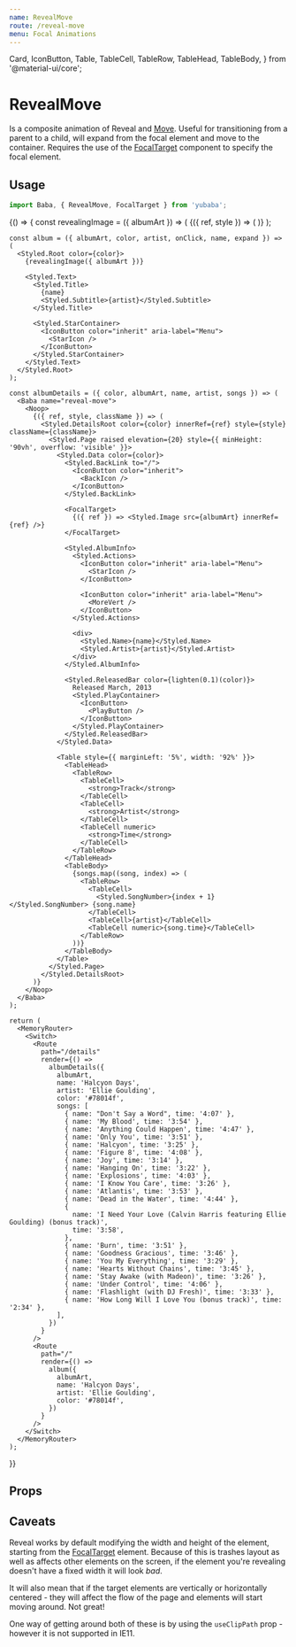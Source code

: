 ```yaml
---
name: RevealMove
route: /reveal-move
menu: Focal Animations
---
```


  Card,
  IconButton,
  Table,
  TableCell,
  TableRow,
  TableHead,
  TableBody,
} from '@material-ui/core';

# RevealMove

Is a composite animation of Reveal and [Move](/move).
Useful for transitioning from a parent to a child,
will expand from the focal element and move to the container.
Requires the use of the [FocalTarget](/focal-target) component to specify the focal element.

## Usage

```js
import Baba, { RevealMove, FocalTarget } from 'yubaba';
```

<Playground>
  {() => {
    const revealingImage = ({ albumArt }) => (
      <Baba name="reveal-move">
        <RevealMove useClipPath>
          {({ ref, style }) => (
            <Link to="/details">
              <Styled.BackgroundImage src={albumArt} style={style} innerRef={ref} />
            </Link>
          )}
        </RevealMove>
      </Baba>
    );

    const album = ({ albumArt, color, artist, onClick, name, expand }) => (
      <Styled.Root color={color}>
        {revealingImage({ albumArt })}

        <Styled.Text>
          <Styled.Title>
            {name}
            <Styled.Subtitle>{artist}</Styled.Subtitle>
          </Styled.Title>

          <Styled.StarContainer>
            <IconButton color="inherit" aria-label="Menu">
              <StarIcon />
            </IconButton>
          </Styled.StarContainer>
        </Styled.Text>
      </Styled.Root>
    );

    const albumDetails = ({ color, albumArt, name, artist, songs }) => (
      <Baba name="reveal-move">
        <Noop>
          {({ ref, style, className }) => (
            <Styled.DetailsRoot color={color} innerRef={ref} style={style} className={className}>
              <Styled.Page raised elevation={20} style={{ minHeight: '90vh', overflow: 'visible' }}>
                <Styled.Data color={color}>
                  <Styled.BackLink to="/">
                    <IconButton color="inherit">
                      <BackIcon />
                    </IconButton>
                  </Styled.BackLink>

                  <FocalTarget>
                    {({ ref }) => <Styled.Image src={albumArt} innerRef={ref} />}
                  </FocalTarget>

                  <Styled.AlbumInfo>
                    <Styled.Actions>
                      <IconButton color="inherit" aria-label="Menu">
                        <StarIcon />
                      </IconButton>

                      <IconButton color="inherit" aria-label="Menu">
                        <MoreVert />
                      </IconButton>
                    </Styled.Actions>

                    <div>
                      <Styled.Name>{name}</Styled.Name>
                      <Styled.Artist>{artist}</Styled.Artist>
                    </div>
                  </Styled.AlbumInfo>

                  <Styled.ReleasedBar color={lighten(0.1)(color)}>
                    Released March, 2013
                    <Styled.PlayContainer>
                      <IconButton>
                        <PlayButton />
                      </IconButton>
                    </Styled.PlayContainer>
                  </Styled.ReleasedBar>
                </Styled.Data>

                <Table style={{ marginLeft: '5%', width: '92%' }}>
                  <TableHead>
                    <TableRow>
                      <TableCell>
                        <strong>Track</strong>
                      </TableCell>
                      <TableCell>
                        <strong>Artist</strong>
                      </TableCell>
                      <TableCell numeric>
                        <strong>Time</strong>
                      </TableCell>
                    </TableRow>
                  </TableHead>
                  <TableBody>
                    {songs.map((song, index) => (
                      <TableRow>
                        <TableCell>
                          <Styled.SongNumber>{index + 1}</Styled.SongNumber> {song.name}
                        </TableCell>
                        <TableCell>{artist}</TableCell>
                        <TableCell numeric>{song.time}</TableCell>
                      </TableRow>
                    ))}
                  </TableBody>
                </Table>
              </Styled.Page>
            </Styled.DetailsRoot>
          )}
        </Noop>
      </Baba>
    );

    return (
      <MemoryRouter>
        <Switch>
          <Route
            path="/details"
            render={() =>
              albumDetails({
                albumArt,
                name: 'Halcyon Days',
                artist: 'Ellie Goulding',
                color: '#78014f',
                songs: [
                  { name: "Don't Say a Word", time: '4:07' },
                  { name: 'My Blood', time: '3:54' },
                  { name: 'Anything Could Happen', time: '4:47' },
                  { name: 'Only You', time: '3:51' },
                  { name: 'Halcyon', time: '3:25' },
                  { name: 'Figure 8', time: '4:08' },
                  { name: 'Joy', time: '3:14' },
                  { name: 'Hanging On', time: '3:22' },
                  { name: 'Explosions', time: '4:03' },
                  { name: 'I Know You Care', time: '3:26' },
                  { name: 'Atlantis', time: '3:53' },
                  { name: 'Dead in the Water', time: '4:44' },
                  {
                    name: 'I Need Your Love (Calvin Harris featuring Ellie Goulding) (bonus track)',
                    time: '3:58',
                  },
                  { name: 'Burn', time: '3:51' },
                  { name: 'Goodness Gracious', time: '3:46' },
                  { name: 'You My Everything', time: '3:29' },
                  { name: 'Hearts Without Chains', time: '3:45' },
                  { name: 'Stay Awake (with Madeon)', time: '3:26' },
                  { name: 'Under Control', time: '4:06' },
                  { name: 'Flashlight (with DJ Fresh)', time: '3:33' },
                  { name: 'How Long Will I Love You (bonus track)', time: '2:34' },
                ],
              })
            }
          />
          <Route
            path="/"
            render={() =>
              album({
                albumArt,
                name: 'Halcyon Days',
                artist: 'Ellie Goulding',
                color: '#78014f',
              })
            }
          />
        </Switch>
      </MemoryRouter>
    );

}}

</Playground>

## Props

<PropsTable of={RevealMove} />

## Caveats

Reveal works by default modifying the width and height of the element,
starting from the [FocalTarget](/focal-target) element.
Because of this is trashes layout as well as affects other elements on the screen,
if the element you're revealing doesn't have a fixed width it will look _bad_.

It will also mean that if the target elements are vertically or horizontally centered -
they will affect the flow of the page and elements will start moving around.
Not great!

One way of getting around both of these is by using the `useClipPath` prop - however it is not supported in IE11.
